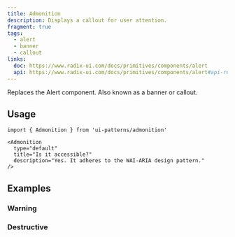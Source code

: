 ```yaml
---
title: Admonition
description: Displays a callout for user attention.
fragment: true
tags:
  - alert
  - banner
  - callout
links:
  doc: https://www.radix-ui.com/docs/primitives/components/alert
  api: https://www.radix-ui.com/docs/primitives/components/alert#api-reference
---
```


Replaces the Alert component. Also known as a banner or callout.

<ComponentPreview
  name="admonition-demo"
  className="[&_.preview>[data-orientation=vertical]]:sm:max-w-[70%]"
  peekCode
  wide
/>

## Usage

```tsx
import { Admonition } from 'ui-patterns/admonition'
```

```tsx
<Admonition
  type="default"
  title="Is it accessible?"
  description="Yes. It adheres to the WAI-ARIA design pattern."
/>
```

## Examples

### Warning

<ComponentPreview
  name="admonition-warning"
  className="[&_.preview>[data-orientation=vertical]]:sm:max-w-[70%]"
/>

### Destructive

<ComponentPreview
  name="admonition-destructive"
  className="[&_.preview>[data-orientation=vertical]]:sm:max-w-[70%]"
/>

